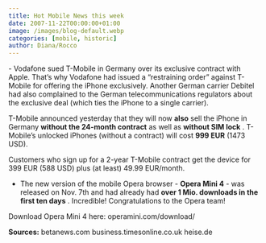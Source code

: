 ```yaml
---
title: Hot Mobile News this week
date: 2007-11-22T00:00:00+01:00
image: /images/blog-default.webp
categories: [mobile, historic]
author: Diana/Rocco
---
```


<div class="entry-content">
- Vodafone sued T-Mobile in Germany  over its exclusive contract with Apple. That’s why Vodafone had issued a “restraining order” against T-Mobile for offering the iPhone exclusively. Another German carrier Debitel had also complained to the German telecommunications regulators about the exclusive deal (which ties the iPhone to a single carrier).

T-Mobile announced yesterday that they will now **also**  sell the iPhone in Germany **without the 24-month contract**  as well as **without SIM lock** . T-Mobile’s unlocked iPhones (without a contract) will cost **999 EUR**  (1473 USD).

Customers who sign up for a 2-year T-Mobile contract get the device for 399 EUR (588 USD) plus (at least) 49.99 EUR/month.



- The new version of the mobile Opera browser - **Opera Mini 4**  - was released on Nov. 7th and had already had **over 1 Mio. downloads in the first ten days** . Incredible! Congratulations to the Opera team!

Download Opera Mini 4 here: operamini.com/download/

**Sources:** betanews.combusiness.timesonline.co.ukheise.de
</div>

